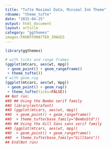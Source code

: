 ```yaml
---
title: "Tufte Maximal Data, Minimal Ink Theme"
rdname: "theme_tufte"
date: "2015-04-25"
output: html_document
layout: article
category: "ggthemes"
images:FRONTFOMATTER_IMAGES
---
```


```r
library(ggthemes)
```

```r
# with ticks and range frames
(ggplot(mtcars, aes(wt, mpg))
 + geom_point() + geom_rangeframe()
 + theme_tufte())
# with geom_rug
(ggplot(mtcars, aes(wt, mpg))
 + geom_point() + geom_rug()
 + theme_tufte(ticks=FALSE))
## Not run: 
##D ## Using the Bembo serif family
##D library(extrafont)
##D (ggplot(mtcars, aes(wt, mpg))
##D  + geom_point() + geom_rangeframe()
##D  + theme_tufte(base_family="BemboStd"))
##D ## Using the Gill Sans sans serif family
##D (ggplot(mtcars, aes(wt, mpg))
##D  + geom_point() + geom_rangeframe()
##D  + theme_tufte(base_family="GillSans"))
## End(Not run)



```